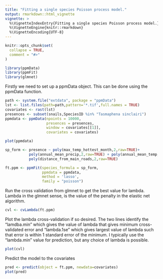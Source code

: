 ```yaml
---
title: "Fitting a single species Poisson process model."
output: rmarkdown::html_vignette
vignette: >
  %\VignetteIndexEntry{Fitting a single species Poisson process model.}
  %\VignetteEngine{knitr::rmarkdown}
  %\VignetteEncoding{UTF-8}
---
```


```r
knitr::opts_chunk$set(
  collapse = TRUE,
  comment = "#>"
)
```

```r
library(ppmData)
library(ppmFit)
library(glmnet)
```


Firstly we need to set up a ppmData object. This can be done using the ppmData function.

```r
path <- system.file("extdata", package = "ppmData")
lst <- list.files(path=path,pattern='*.tif',full.names = TRUE)
covariates <- rast(lst)
presences <- subset(snails,SpeciesID %in% "Tasmaphena sinclairi")
ppmdata <- ppmData(npoints = 10000,
                   presences = presences,
                   window = covariates[[1]],
                   covariates = covariates)
```

```r
plot(ppmdata)
```

```r
sp_form <- presence ~ poly(max_temp_hottest_month,2,raw=TRUE)+
           poly(annual_mean_precip,2,raw=TRUE) + poly(annual_mean_temp,2,raw=TRUE) +
           poly(distance_from_main_roads,2,raw=TRUE)

ft.ppm <- ppmFit(species_formula = sp_form,
                 ppmdata = ppmdata,
                 method = 'lasso',
                 family = "poisson")
```

Run the cross validation from glmnet to get the best value for lambda. Lambda in the glmnet sense, is the value of the penalty in the elastic net algorithm.
```r
cvl <- cvLambda(ft.ppm)
```

Plot the lambda cross-validation if so desired. The two lines identify the "lamdba.min" which gives the value of lambda that gives minimum cross-validated error and "lambda.1se" which gives largest value of lambda such that error is within 1 standard error of the minimum. I typically use the "lambda.min" value for prediction, but any choice of lambda is possible.
```r
plot(cvl)
```

Predict the model to the covariates 
```r
pred <- predict(object = ft.ppm, newdata=covariates)
plot(pred)
```

